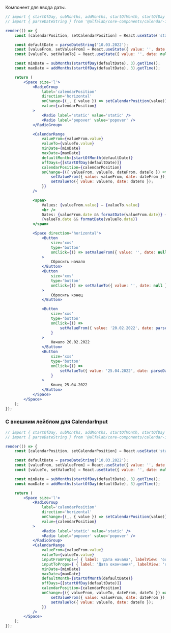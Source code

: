 Компонент для ввода даты.

```jsx live
// import { startOfDay, subMonths, addMonths, startOfMonth, startOfDay } from 'date-fns';
// import { parseDateString } from '@alfalab/core-components/calendar-input';

render(() => {
    const [calendarPosition, setCalendarPosition] = React.useState('static');

    const defaultDate = parseDateString('10.03.2022');
    const [valueFrom, setValueFrom] = React.useState({ value: '', date: null });
    const [valueTo, setValueTo] = React.useState({ value: '', date: null });

    const minDate = subMonths(startOfDay(defaultDate), 3).getTime();
    const maxDate = addMonths(startOfDay(defaultDate), 3).getTime();

    return (
        <Space size='l'>
            <RadioGroup
                label='calendarPosition'
                direction='horizontal'
                onChange={(_, { value }) => setCalendarPosition(value)}
                value={calendarPosition}
            >
                <Radio label='static' value='static' />
                <Radio label='popover' value='popover' />
            </RadioGroup>

            <CalendarRange
                valueFrom={valueFrom.value}
                valueTo={valueTo.value}
                minDate={minDate}
                maxDate={maxDate}
                defaultMonth={startOfMonth(defaultDate)}
                offDays={[startOfDay(defaultDate)]}
                calendarPosition={calendarPosition}
                onChange={({ valueFrom, valueTo, dateFrom, dateTo }) => {
                    setValueFrom({ value: valueFrom, date: dateFrom });
                    setValueTo({ value: valueTo, date: dateTo });
                }}
            />

            <span>
                Values: {valueFrom.value} — {valueTo.value}
                <br />
                Dates: {valueFrom.date && formatDate(valueFrom.date)} —{' '}
                {valueTo.date && formatDate(valueTo.date)}
            </span>

            <Space direction='horizontal'>
                <Button
                    size='xxs'
                    type='button'
                    onClick={() => setValueFrom({ value: '', date: null })}
                >
                    Сбросить начало
                </Button>
                <Button
                    size='xxs'
                    type='button'
                    onClick={() => setValueTo({ value: '', date: null })}
                >
                    Сбросить конец
                </Button>

                <Button
                    size='xxs'
                    type='button'
                    onClick={() =>
                        setValueFrom({ value: '20.02.2022', date: parseDateString('20.02.2022') })
                    }
                >
                    Начало 20.02.2022
                </Button>
                <Button
                    size='xxs'
                    type='button'
                    onClick={() =>
                        setValueTo({ value: '25.04.2022', date: parseDateString('25.04.2022') })
                    }
                >
                    Конец 25.04.2022
                </Button>
            </Space>
        </Space>
    );
});
```


### C внешним лейблом для CalendarInput

```jsx live
// import { startOfDay, subMonths, addMonths, startOfMonth, startOfDay } from 'date-fns';
// import { parseDateString } from '@alfalab/core-components/calendar-input';

render(() => {
    const [calendarPosition, setCalendarPosition] = React.useState('static');

    const defaultDate = parseDateString('10.03.2022');
    const [valueFrom, setValueFrom] = React.useState({ value: '', date: null });
    const [valueTo, setValueTo] = React.useState({ value: '', date: null });

    const minDate = subMonths(startOfDay(defaultDate), 3).getTime();
    const maxDate = addMonths(startOfDay(defaultDate), 3).getTime();

    return (
        <Space size='l'>
            <RadioGroup
                label='calendarPosition'
                direction='horizontal'
                onChange={(_, { value }) => setCalendarPosition(value)}
                value={calendarPosition}
            >
                <Radio label='static' value='static' />
                <Radio label='popover' value='popover' />
            </RadioGroup>
            <CalendarRange
                valueFrom={valueFrom.value}
                valueTo={valueTo.value}
                inputFromProps={ { label: 'Дата начала', labelView: 'outer' } }
                inputToProps={ { label: 'Дата окончания', labelView: 'outer' } }
                minDate={minDate}
                maxDate={maxDate}
                defaultMonth={startOfMonth(defaultDate)}
                offDays={[startOfDay(defaultDate)]}
                calendarPosition={calendarPosition}
                onChange={({ valueFrom, valueTo, dateFrom, dateTo }) => {
                    setValueFrom({ value: valueFrom, date: dateFrom });
                    setValueTo({ value: valueTo, date: dateTo });
                }}
            />
        </Space>
    );
});
```
